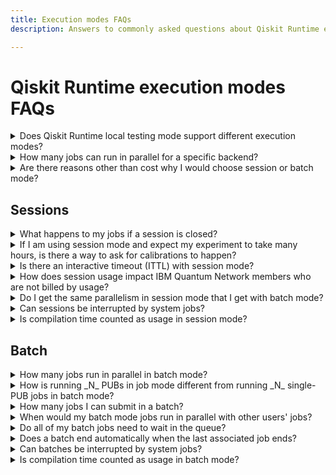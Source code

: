 ```yaml
---
title: Execution modes FAQs
description: Answers to commonly asked questions about Qiskit Runtime execution modes

---
```

# Qiskit Runtime execution modes FAQs

<details>
  <summary>
    Does Qiskit Runtime local testing mode support different execution modes?
  </summary>

Local testing mode supports the syntax for the different execution modes, but because there is no scheduling involved when testing locally, the modes are ignored.
</details>

<details>
  <summary>
    How many jobs can run in parallel for a specific backend?
  </summary>

The number of jobs running in parallel is based on the degree of parallelism configured for the backend, which is five for most backends today.
</details>

<details>
  <summary>
    Are there reasons other than cost why I would choose session or batch mode?
  </summary>

  Yes.  Session and batch modes each have advantages.  Choose the mode that best fits your needs.

  - Sessions have greater efficiency because multiple jobs from a single algorithm run can be run sequentially without interruptions.  Additionally, you can submit jobs, check results, and submit new jobs within an active session without needing to start a new one. You can use sessions for everything you can do in batch mode, such as submitting multiple jobs simultaneously to avoid drift and getting results from individual jobs. However, sessions can be more expensive to use.
  - Batch mode has minimal delay between jobs, which can help avoid drift. Also, if you partition your workload into multiple jobs and run them in batch mode, you can get results from individual jobs.
</details>

## Sessions

<details>
  <summary>
    What happens to my jobs if a session is closed?
  </summary>

If you are using the `Session` class in `qiskit-ibm-runtime`:

  - `Session.close()` means the session no longer accepts new jobs, but existing jobs run to completion.
  - `Session.cancel()` cancels all pending session jobs.

If you are using the REST API directly:

  - `PATCH /sessions/{id}` with `accepting_jobs=False` means the session no longer accepts new jobs, but existing jobs run to completion.
  - `DELETE /sessions/{id}/close` cancels all pending session jobs.
</details>

<details>
  <summary>
    If I am using session mode and expect my experiment to take many hours, is there a way to ask for calibrations to happen?
  </summary>

No. On-demand calibration is not available.
</details>

<details>
  <summary>
    Is there an interactive timeout (ITTL) with session mode?
  </summary>

Yes. This reduces unwanted cost if a user forgets to close their session.
</details>

<details>
  <summary>
    How does session usage impact IBM Quantum Network members who are not billed by usage?
  </summary>

IBM Quantum Network members gain reserved capacity on IBM Quantum systems. Usage is deducted from this capacity and hubs with lower capacity have longer queueing time.
</details>

<details>
  <summary>
    Do I get the same parallelism in session mode that I get with batch mode?
  </summary>

Yes. If you submit multiple jobs simultaneously in a session, these jobs will run in parallel.
</details>

<details>
  <summary>
    Can sessions be interrupted by system jobs?
  </summary>

No.  Sessions run in dedicated mode, which means that the user has total access to the backend.  Sessions are never interrupted by system jobs, such as calibrations or software upgrades.
</details>

<details>
  <summary>
    Is compilation time counted as usage in session mode?
  </summary>

Yes.  In session mode, the entire time the session is active counts as usage.  The session becomes active when the first session job starts running.
</details>

## Batch

<details>
  <summary>
    How many jobs run in parallel in batch mode?
  </summary>

The number of jobs running in parallel is based on the degree of parallelism configured for the backend, which is five for most backends. However, the number of concurrent jobs in an active batch could be lower because there could be other jobs already running when the batch becomes active.
</details>

<details>
  <summary>
    How is running _N_ PUBs in job mode different from running _N_ single-PUB jobs in batch mode?
  </summary>

The main difference is the time and cost trade off:

Batch mode:

- The total run time is less because the classical processing might run in parallel.
- There is a slight overhead for running each job, so you end up paying a little more for batched jobs. This overhead correlates to the size of the job. For example, the total usage of two jobs, each containing 40 100x100 circuits is six seconds more than a single job containing 80 circuits.
- Because batch mode doesn't give you exclusive access to a backend, jobs inside a batch might run with other users' jobs or system calibration jobs.
- If some jobs fail, you still get results from the completed jobs.
- You can take action in the middle of a batch workload based on the results of completed jobs. For example, you can cancel the rest of the jobs if the initial results look incorrect.

Job mode:

- The total run time is likely to be higher because there is no parallelism.
- You don't pay for the extra per-job overhead associated with batch workloads.
- All of your circuits will run together.
- If this single job fails, you don't get partial results.
- Your job might hit the system limit if it contains too many circuits or if the circuits are too large.

In general, if your each of your jobs consumes less than a minute of QPU time, consider combining them into a larger job (this applies to all execution modes).
</details>

<details>
  <summary>
    How many jobs I can submit in a batch?
  </summary>

There are no limits regarding how many jobs you can submit in a Batch. There are, however, limits on how much usage your jobs can consume based on your plan.
</details>

<details>
  <summary>
    When would my batch mode jobs run in parallel with other users' jobs?
  </summary>

The degree of parallelism configured for a backend is also called "execution lanes". If there are one or more execution lanes available, and your batch jobs are next in line to be run, the scheduler starts enough jobs to fill the lanes. Similarly, if your batch doesn't have enough jobs to fill the lanes, the scheduler starts other users' jobs.

Example: The backend you choose has five execution lanes, and two of them are currently occupied by other users' jobs. Your batch of six jobs is next in line to be run.

Because there are three available lanes, the scheduler starts three of your six batch jobs. It continues to start jobs in your batch as jobs finish and execution lanes become available. If a lane becomes available and there are no more jobs in your batch, the scheduler starts the next job in line.
</details>

<details>
  <summary>
    Do all of my batch jobs need to wait in the queue?
  </summary>

Because QPUs are limited and shared resources, all jobs need to wait in the queue. However, when the first job in your batch starts running, all the other jobs in that batch essentially jump to the front of the queue and are prioritized by the scheduler.
</details>

<details>
  <summary>
    Does a batch end automatically when the last associated job ends?
  </summary>

Yes. However, there is a slight overhead associated with this auto-detection, so you should always close your batch and session.
</details>

<details>
  <summary>
    Can batches be interrupted by system jobs?
  </summary>

Yes.  Batch workloads might be interrupted by system jobs, such as calibrations or software upgrades.
</details>

<details>
  <summary>
    Is compilation time counted as usage in batch mode?
  </summary>

No.  In batch mode, only time spent on the quantum hardware counts as usage.
</details>